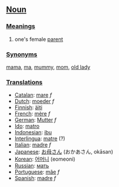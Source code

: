 ==[[Noun]]==

===[[Meaning]]s===
#one's female [[parent]]

===[[Synonym]]s===

[[mama]], [[ma]], [[mummy]], [[mom]], [[old lady]]

===[[Translation]]s===
*[[Catalan]]: [[mare]] ''f''
*[[Dutch]]: [[moeder]] ''f''
*[[Finnish]]: [[äiti]]
*[[French]]: [[mère]] ''f''
*[[German]]: [[Mutter]] ''f''
*[[Ido]]: [[matro]]
*[[Indonesian]]: [[ibu]]
*[[Interlingua]]: [[matre]] (?)
*[[Italian]]: [[madre]] ''f''
*[[Japanese]]: [[お母さん]] (おかあさん, okāsan)
*[[Korean]]: [[어머니]] (eomeoni)
*[[Russian]]: [[мать]]
*[[Portuguese]]: [[mãe]] ''f''
*[[Spanish]]: [[madre]] ''f''
